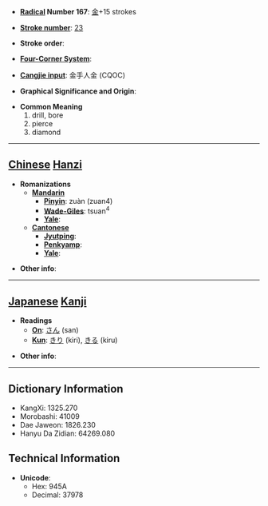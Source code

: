 * '''[[Wiktionary:Chinese radical index| Radical]] Number 167''': [[Wiktionary:Chinese radical index 金|金]]+15 strokes

* '''[[Wiktionary:Chinese total strokes index|Stroke number]]''': [[Wiktionary:Chinese total strokes index 23|23]]

* '''Stroke order''': 

* '''[[Wiktionary:Chinese four corner index|Four-Corner System]]''': 

* '''[[Wiktionary:Chinese Cangjie index|Cangjie input]]''': 金手人金 (CQOC)

* '''Graphical Significance and Origin''': 

* '''Common Meaning'''
*#drill, bore
*# pierce
*# diamond


----

== [[Chinese]] [[Hanzi]] ==

* '''Romanizations'''
** '''[[Mandarin]]'''
*** '''[[Pinyin]]''': zuàn (zuan4)
*** '''[[Wade-Giles]]''': tsuan<sup>4</sup>
*** '''[[Yale]]''': 
** '''[[Cantonese]]'''
*** '''[[Jyutping]]''':
*** '''[[Penkyamp]]''': 
*** '''[[Yale]]''': 

* '''Other info''': 

----

== [[Japanese]] [[Kanji]] ==

* '''Readings'''
** '''[[On]]''': [[さん]] (san)
** '''[[Kun]]''': [[きり]] (kiri), [[きる]] (kiru)

* '''Other info''':  

----

== Dictionary Information ==

* KangXi: 1325.270
* Morobashi: 41009
* Dae Jaweon: 1826.230
* Hanyu Da Zidian: 64269.080

== Technical Information ==

* '''Unicode''':
** Hex: 945A
** Decimal: 37978